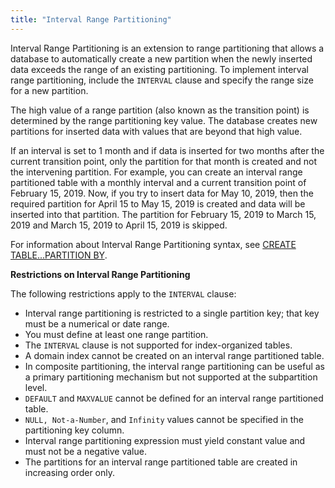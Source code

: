 ```yaml
---
title: "Interval Range Partitioning"
---
```


<div id="interval_range_partitioning" class="registered_link"></div>


Interval Range Partitioning is an extension to range partitioning that allows a database to automatically create a new partition when the newly inserted data exceeds the range of an existing partitioning. To implement interval range partitioning, include the `INTERVAL` clause and specify the range size for a new partition.

The high value of a range partition (also known as the transition point) is determined by the range partitioning key value. The database creates new partitions for inserted data with values that are beyond that high value.

If an interval is set to 1 month and if data is inserted for two months after the current transition point, only the partition for that month is created and not the intervening partition. For example, you can create an interval range partitioned table with a monthly interval and a current transition point of February 15, 2019. Now, if you try to insert data for May 10, 2019, then the required partition for April 15 to May 15, 2019 is created and data will be inserted into that partition. The partition for February 15, 2019 to March 15, 2019 and March 15, 2019 to April 15, 2019 is skipped.

For information about Interval Range Partitioning syntax, see [CREATE TABLE...PARTITION BY](../04_partitioning_commands_compatible_with_oracle_databases/01_create_table_partition_by/#create_table_partition_by).

**Restrictions on Interval Range Partitioning**

The following restrictions apply to the `INTERVAL` clause:

-   Interval range partitioning is restricted to a single partition key; that key must be a numerical or date range.
-   You must define at least one range partition.
-   The `INTERVAL` clause is not supported for index-organized tables.
-   A domain index cannot be created on an interval range partitioned table.
-   In composite partitioning, the interval range partitioning can be useful as a primary partitioning mechanism but not supported at the subpartition level.
-   `DEFAULT` and `MAXVALUE` cannot be defined for an interval range partitioned table.
-   `NULL, Not-a-Number`, and `Infinity` values cannot be specified in the partitioning key column.
-   Interval range partitioning expression must yield constant value and must not be a negative value.
-   The partitions for an interval range partitioned table are created in increasing order only.
